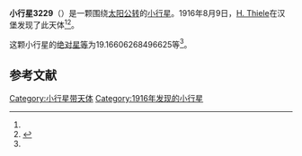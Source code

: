 {{Infobox planet
| bgcolour = #FFFFC0
| name = 3229 Solnhofen
| symbol = 
| image = 
| caption = 
| discovery = yes
| discovery_ref = 
| discoverer = [[H._Thiele|H. Thiele]]
| discovery_site = [[汉堡|汉堡]] 
| discovered = 1916年8月9日
| designations = yes
| mp_name = 
| named_after = 
| alt_names = A916 PC/ 1969 RV / 1982 FW2 / A916 SB
| mp_category = [[主带小行星|主带小行星]]
| orbit_ref = <ref name="a">[http://ssd.jpl.nasa.gov/sbdb.cgi?sstr=3229 3229 Solnhofen] {{Wayback|url=http://ssd.jpl.nasa.gov/sbdb.cgi?sstr=3229 |date=20200917201324 }}，小行星數據庫瀏覽器（JPL Small-Body Database Browser）－[[美国国家航空航天局|美国国家航空航天局]]喷气推进实验室</ref>
| epoch = 2456400.5 (2013年4月18日更新)
| aphelion = {{convert|2.66907967692902|AU|km|3|abbr=on|lk=out}}
| perihelion = {{convert|1.958172380616303|AU|km|3|abbr=on}}
| semimajor = {{convert|2.313626028772662|AU|km|3|abbr=on}}
| eccentricity = 0.153634876
| period = 1285.399626 [[日|日]]<br />3.52[[儒略年|儒略年]]
| avg_speed = 
| inclination = 9.464420090064598
| asc_node = 306.6288029707356
| mean_anomaly = 
| arg_peri = 19.16606268496625
| satellites = 
| physical_characteristics = yes
| dimensions = 
| mass = 
| density = 
| surface_grav = 
| escape_velocity = 
| sidereal_day = 
| axial_tilt = 
| pole_ecliptic_lat = 
| pole_ecliptic_lon = 
| albedo = 
| temperatures= 
| temp_name1 = 
| mean_temp_1 = 
| max_temp_1 = 
| temp_name2 = 
| max_temp_2 = 
| spectral_type = 
| abs_magnitude = 19.16606268496625
}}

'''小行星3229'''（{{lang-en|3229 Solnhofen}}）是一颗围绕[[太阳|太阳]][[公转|公转]]的[[小行星|小行星]]。1916年8月9日，[[H._Thiele|H. Thiele]]在汉堡发现了此天体<ref name="a" /><ref>{{cite news|title=小行星列表|url=http://cfa-www.harvard.edu/iau/lists/NumberedMPs.txt|accessdate=2013-07-08|newspaper=哈佛大学|archive-date=2008-05-17|archive-url=https://web.archive.org/web/20080517010638/http://cfa-www.harvard.edu/iau/lists/NumberedMPs.txt|dead-url=no}}</ref>。

这颗小行星的[[绝对星等|绝对星等]]为19.16606268496625等<ref name="a" />。

==参考文献==
{{reflist}}
{{Minor Planet Number|[[小行星3228|小行星3228]]|[[小行星3230|小行星3230]]}}

{{小天体}}

[[Category:小行星带天体|Category:小行星带天体]]
[[Category:1916年发现的小行星|Category:1916年发现的小行星]]

{{asteroid-stub}}